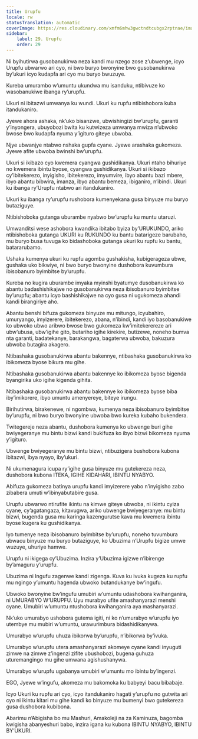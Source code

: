 ```yaml
---
title: Urupfu
locale: rw
statusTranslation: automatic
coverImage: https://res.cloudinary.com/xmfm6mhw3gwctndtcubgx2rptnae/image/upload/v1740337243/small_cover_educacion_fundamental_a051170f1c.webp
sidebar:
    label: 29. Urupfu
    order: 29
---
```

Ni byihutirwa gusobanukirwa neza kandi mu nzego zose z’ubwenge, icyo Urupfu ubwarwo ari cyo, ni bwo buryo bwonyine bwo gusobanukirwa by’ukuri icyo kudapfa ari cyo mu buryo bwuzuye.

Kureba umurambo w’umuntu ukundwa mu isanduku, ntibivuze ko wasobanukiwe ibanga ry’urupfu.

Ukuri ni ibitazwi umwanya ku wundi. Ukuri ku rupfu ntibishobora kuba itandukaniro.

Jyewe ahora ashaka, nk’uko bisanzwe, ubwishingizi bw’urupfu, garanti y’inyongera, ubuyobozi bwita ku kutwizeza umwanya mwiza n’ubwoko bwose bwo kudapfa nyuma y’igituro giteye ubwoba.

Njye ubwanjye ntabwo nshaka gupfa cyane. Jyewe arashaka gukomeza. Jyewe afite ubwoba bwinshi bw’urupfu.

Ukuri si ikibazo cyo kwemera cyangwa gushidikanya. Ukuri ntaho bihuriye no kwemera ibintu byose, cyangwa gushidikanya. Ukuri si ikibazo cy’ibitekerezo, inyigisho, ibitekerezo, imyumvire, ibyo abantu bazi mbere, ibyo abantu bibwira, imanza, ibyo abantu bemeza, ibiganiro, n’ibindi. Ukuri ku ibanga ry’Urupfu ntabwo ari itandukaniro.

Ukuri ku ibanga ry’urupfu rushobora kumenyekana gusa binyuze mu buryo butaziguye.

Ntibishoboka gutanga uburambe nyabwo bw’urupfu ku muntu utaruzi.

Umwanditsi wese ashobora kwandika ibitabo byiza by’URUKUNDO, ariko ntibishoboka gutanga UKURI ku RUKUNDO ku bantu batarigeze barubaho, mu buryo busa tuvuga ko bidashoboka gutanga ukuri ku rupfu ku bantu, batararubamo.

Ushaka kumenya ukuri ku rupfu agomba gushakisha, kubigerageza ubwe, gushaka uko bikwiye, ni bwo buryo bwonyine dushobora kuvumbura ibisobanuro byimbitse by’urupfu.

Kureba no kugira uburambe imyaka myinshi byatumye dusobanukirwa ko abantu badashishikajwe no gusobanukirwa neza ibisobanuro byimbitse by’urupfu; abantu icyo bashishikajwe na cyo gusa ni ugukomeza ahandi kandi birangiriye aho.

Abantu benshi bifuza gukomeza binyuze mu mitungo, icyubahiro, umuryango, imyizerere, ibitekerezo, abana, n’ibindi, kandi iyo basobanukiwe ko ubwoko ubwo aribwo bwose bwo gukomeza kw’imitekerereze ari ubw’ubusa, ubw’igihe gito, butariho igihe kirekire, butizewe, noneho bumva nta garanti, badatekanye, barakangwa, bagaterwa ubwoba, bakuzura ubwoba butagira akagero.

Ntibashaka gusobanukirwa abantu bakennye, ntibashaka gusobanukirwa ko ibikomeza byose bikura mu gihe.

Ntibashaka gusobanukirwa abantu bakennye ko ibikomeza byose bigenda byangirika uko igihe kigenda gihita.

Ntibashaka gusobanukirwa abantu bakennye ko ibikomeza byose biba iby’imikorere, ibyo umuntu amenyereye, biteye irungu.

Birihutirwa, birakenewe, ni ngombwa, kumenya neza ibisobanuro byimbitse by’urupfu, ni bwo buryo bwonyine ubwoba bwo kureka kubaho bukendera.

Twitegereje neza abantu, dushobora kumenya ko ubwenge buri gihe bwiyegeranye mu bintu bizwi kandi bukifuza ko ibyo bizwi bikomeza nyuma y’igituro.

Ubwenge bwiyegeranye mu bintu bizwi, ntibuzigera bushobora kubona ibitazwi, ibya nyayo, iby’ukuri.

Ni ukumenagura icupa ry’igihe gusa binyuze mu gutekereza neza, dushobora kubona ITEKA, IGIHE KIDAHARI, IBINTU NYABYO.

Abifuza gukomeza batinya urupfu kandi imyizerere yabo n’inyigisho zabo zibabera umuti w’ibinyabutabire gusa.

Urupfu ubwarwo ntirufite ikintu na kimwe giteye ubwoba, ni ikintu cyiza cyane, cy’agatangaza, kitavugwa, ariko ubwenge bwiyegeranye: mu bintu bizwi, bugenda gusa mu karinga kazengurutse kava mu kwemera ibintu byose kugera ku gushidikanya.

Iyo tumenye neza ibisobanuro byimbitse by’urupfu, noneho tuvumbura ubwacu binyuze mu buryo butaziguye, ko Ubuzima n’Urupfu bigize umwe wuzuye, uhuriye hamwe.

Urupfu ni ikigega cy’Ubuzima. Inzira y’Ubuzima igizwe n’ibirenge by’amaguru y’urupfu.

Ubuzima ni Ingufu zagenwe kandi zigenga. Kuva ku ivuka kugeza ku rupfu mu ngingo y’umuntu hagenda ubwoko butandukanye bw’ingufu.

Ubwoko bwonyine bw’ingufu umubiri w’umuntu udashobora kwihanganira, ni UMURABYO W’URUPFU. Uyu murabyo ufite amashanyarazi menshi cyane. Umubiri w’umuntu ntushobora kwihanganira aya mashanyarazi.

Nk’uko umurabyo ushobora gutema igiti, ni ko n’umurabyo w’urupfu iyo utembye mu mubiri w’umuntu, urawurimbura bidashidikanywa.

Umurabyo w’urupfu uhuza ibikorwa by’urupfu, n’ibikorwa by’ivuka.

Umurabyo w’urupfu utera amashanyarazi akomeye cyane kandi inyuguti zimwe na zimwe z’ingenzi zifite ubushobozi, bugena guhuza uturemangingo mu gihe umwana agishushanywa.

Umurabyo w’urupfu ugabanya umubiri w’umuntu mo ibintu by’ingenzi.

EGO, Jyewe w’ingufu, akomeza mu bakomoka ku babyeyi bacu bibabaje.

Icyo Ukuri ku rupfu ari cyo, icyo itandukaniro hagati y’urupfu no gutwita ari cyo ni ikintu kitari mu gihe kandi ko binyuze mu bumenyi bwo gutekereza gusa dushobora kubibona.

Abarimu n’Abigisha bo mu Mashuri, Amakoleji na za Kaminuza, bagomba kwigisha abanyeshuri babo, inzira igana ku kubona IBINTU NYABYO, IBINTU BY’UKURI.


